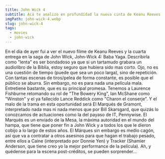 ```yaml
---
title: John Wick 4
subtitle: Acá te analizo en profundidad la nueva cinta de Keanu Reeves
imgPath: john-wick-4.webp
slug: john-wick-4
tags:
  - movies
  - john-wick
---
```


En el día de ayer fui a ver el nuevo filme de Keanu Reeves y la cuarta entrega en la saga de John Wick, John-Wick 4: Baba Yaga.
Describirla como "lenta" es ser bondadoso ya que si un tartamudo grabara un audiolibro de la Biblia, estoy seguro que hubiera sido mas corto. Ojo, no es una cuestión de tiempo (puede que sea un poco larga), sino de repetición. Con tantas escenas de tiros/pelea de forma constante, es posible que el público se aburra. Sin embargo, no es para nada una película mala. Entretiene bastante, que es su principal promesa.
Tenemos a Laurence Fishburne retomando su rol de "The Bowery King", Ian McShane como "Winston" y el ya fallecido Lance Reddick como "Charon el conserje". Y el malo de la trama en esta oportunidad será El Marqués de Gramont, interpretado nada mas ni nada menos que por Bill Skarsgard, que quizás lo conozcamos de actuaciones como la del payaso de IT, Pennywise. 
El Marqués es un enviado de la Mesa, la máxima autoridad en el mundo del hampa, que tiene que poner fin a John Wick y a todos los que le dieron cobijo a lo largo de estos años. El Márques sin embargo es medio cagón, así que va a contratar a otros asesinos para que hagan el trabajo pesado, entre ellos a Caine (interpretado por Donnie Yen) y Tracker (Shamier Anderson, que tiene creo yo la mejor performance de la película).
Ah, y quédense para la escena post-créditos, se pueden sorprender...
